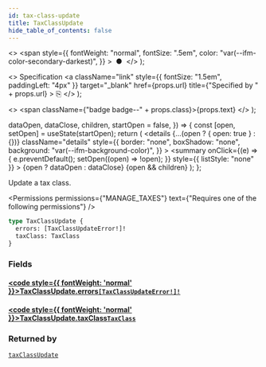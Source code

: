 ```yaml
---
id: tax-class-update
title: TaxClassUpdate
hide_table_of_contents: false
---
```


  <>
    <span
      style={{
        fontWeight: "normal",
        fontSize: ".5em",
        color: "var(--ifm-color-secondary-darkest)",
      }}
    >
      &nbsp;●&nbsp;
    </span>
  </>
);

  <>
    Specification
    <a
      className="link"
      style={{ fontSize: "1.5em", paddingLeft: "4px" }}
      target="\_blank"
      href={props.url}
      title={"Specified by " + props.url}
    >
      ⎘
    </a>
  </>
);

  <>
    <span className={"badge badge--" + props.class}>{props.text}</span>
  </>
);


  dataOpen,
  dataClose,
  children,
  startOpen = false,
}) => {
  const [open, setOpen] = useState(startOpen);
  return (
    <details
      {...(open ? { open: true } : {})}
      className="details"
      style={{
        border: "none",
        boxShadow: "none",
        background: "var(--ifm-background-color)",
      }}
    >
      <summary
        onClick={(e) => {
          e.preventDefault();
          setOpen((open) => !open);
        }}
        style={{ listStyle: "none" }}
      >
        {open ? dataOpen : dataClose}
      </summary>
      {open && children}
    </details>
  );
};

Update a tax class.

<Badge text="Added in Saleor 3.9" class="secondary margin-bottom--sm" />

<FeaturePreview />

<Permissions
  permissions={"MANAGE_TAXES"}
  text={"Requires one of the following permissions"}
/>

```graphql
type TaxClassUpdate {
  errors: [TaxClassUpdateError!]!
  taxClass: TaxClass
}
```

### Fields

#### [<code style={{ fontWeight: 'normal' }}>TaxClassUpdate.<b>errors</b></code>](#)<Bullet />[`[TaxClassUpdateError!]!`](../../../api-reference/taxes/objects/tax-class-update-error) <Badge class="secondary" text="non-null"/> <Badge class="secondary" text="object"/>

>

#### [<code style={{ fontWeight: 'normal' }}>TaxClassUpdate.<b>taxClass</b></code>](#)<Bullet />[`TaxClass`](../../../api-reference/taxes/objects/tax-class) <Badge class="secondary" text="object"/>

>

### Returned by

[`taxClassUpdate`](../../../api-reference/taxes/mutations/tax-class-update) <Badge class="secondary" text="mutation"/>


